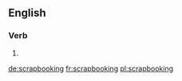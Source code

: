 ==English==

===Verb===
{{head|en|present participle}}

# {{present participle of|scrapbook|lang=en}}

[[de:scrapbooking]]
[[fr:scrapbooking]]
[[pl:scrapbooking]]